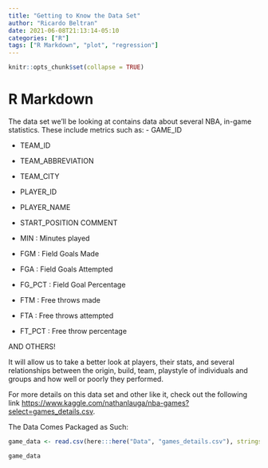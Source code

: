 ```yaml
---
title: "Getting to Know the Data Set"
author: "Ricardo Beltran"
date: 2021-06-08T21:13:14-05:10
categories: ["R"]
tags: ["R Markdown", "plot", "regression"]
---
```


```r
knitr::opts_chunk$set(collapse = TRUE)
```

# R Markdown

The data set we'll be looking at contains data about several NBA, in-game statistics. These include metrics such as:
- GAME_ID   

- TEAM_ID 

- TEAM_ABBREVIATION  

- TEAM_CITY

- PLAYER_ID   

- PLAYER_NAME

- START_POSITION COMMENT   

- MIN : Minutes played

- FGM : Field Goals Made

- FGA : Field Goals Attempted

- FG_PCT : Field Goal Percentage

- FTM : Free throws made

- FTA : Free throws attempted

- FT_PCT : Free throw percentage

AND OTHERS!

It will allow us to take a better look at players, their stats, and several relationships between the origin, build, team, playstyle of individuals and groups and how well or poorly they performed. 

For more details on this data set and other like it, check out the following link <https://www.kaggle.com/nathanlauga/nba-games?select=games_details.csv>.

The Data Comes Packaged as Such:
```r

game_data <- read.csv(here:::here("Data", "games_details.csv"), stringsAsFactors = FALSE)

```

```r

game_data
```
